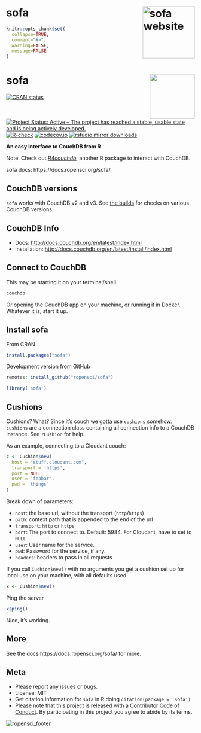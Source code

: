sofa <a href="https://docs.ropensci.org/sofa/"><img src="man/figures/logo.png" align="right" height="139" alt="sofa website" /></a>
====

```r
knitr::opts_chunk$set(
  collapse=TRUE,
  comment="#>",
  warning=FALSE,
  message=FALSE
)
```

# sofa <img src="man/figures/logo.png" width=120px align="right" />

<!-- badges: start -->

[![CRAN status](https://www.r-pkg.org/badges/version/sofa)](https://CRAN.R-project.org/package=sofa)
[![Project Status: Active – The project has reached a stable, usable state and is being actively developed.](https://www.repostatus.org/badges/latest/active.svg)](https://www.repostatus.org/#active)
[![R-check](https://github.com/ropensci/sofa/workflows/R-check/badge.svg)](https://github.com/ropensci/sofa/actions)
[![codecov.io](https://codecov.io/github/ropensci/sofa/coverage.svg?branch=master)](https://codecov.io/github/ropensci/sofa?branch=master)
[![rstudio mirror downloads](https://cranlogs.r-pkg.org/badges/sofa?color=ff69b4)](https://github.com/metacran/cranlogs.app)
<!-- badges: end -->


__An easy interface to CouchDB from R__

Note: Check out [*R4couchdb*](https://github.com/wactbprot/R4CouchDB), another R
package to interact with CouchDB.

sofa docs: https://docs.ropensci.org/sofa/

## CouchDB versions

`sofa` works with CouchDB v2 and v3. See [the builds](https://github.com/ropensci/sofa/actions?query=workflow%3AR-check) for checks on various CouchDB versions.

## CouchDB Info

* Docs: <http://docs.couchdb.org/en/latest/index.html>
* Installation: <http://docs.couchdb.org/en/latest/install/index.html>

## Connect to CouchDB

This may be starting it on your terminal/shell

```sh
couchdb
```

Or opening the CouchDB app on your machine, or running it in Docker. Whatever it
is, start it up.

## Install sofa

From CRAN

```r
install.packages("sofa")
```

Development version from GitHub

```r
remotes::install_github("ropensci/sofa")
```

```r
library('sofa')
```

## Cushions

Cushions? What? Since it's couch we gotta use `cushions` somehow. `cushions` are a
connection class containing all connection info to a CouchDB instance.
See `?Cushion` for help.

As an example, connecting to a Cloudant couch:

```r
z <- Cushion$new(
  host = "stuff.cloudant.com",
  transport = 'https',
  port = NULL,
  user = 'foobar',
  pwd = 'things'
)
```

Break down of parameters:

* `host`: the base url, without the transport (`http`/`https`)
* `path`: context path that is appended to the end of the url
* `transport`: `http` or `https`
* `port`: The port to connect to. Default: 5984. For Cloudant, have to set to `NULL`
* `user`: User name for the service.
* `pwd`: Password for the service, if any.
* `headers`: headers to pass in all requests

If you call `Cushion$new()` with no arguments you get a cushion set up for local
use on your machine, with all defaults used.

```r
x <- Cushion$new()
```

Ping the server

```r
x$ping()
```

Nice, it's working.

## More

See the docs https://docs.ropensci.org/sofa/ for more.


## Meta

* Please [report any issues or bugs](https://github.com/ropensci/sofa/issues).
* License: MIT
* Get citation information for `sofa` in R doing `citation(package = 'sofa')`
* Please note that this project is released with a [Contributor Code of Conduct][coc]. By participating in this project you agree to abide by its terms.

[![ropensci_footer](https://ropensci.org/public_images/github_footer.png)](https://ropensci.org)

[coc]: https://github.com/ropensci/sofa/blob/master/CODE_OF_CONDUCT.md
